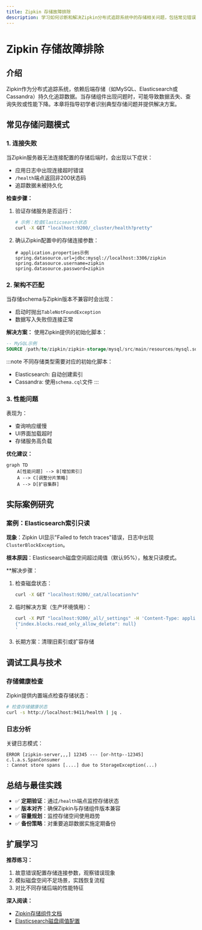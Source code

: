 ```yaml
---
title: Zipkin 存储故障排除
description: 学习如何诊断和解决Zipkin分布式追踪系统中的存储相关问题，包括常见错误模式和修复方案。
---
```


# Zipkin 存储故障排除

## 介绍

Zipkin作为分布式追踪系统，依赖后端存储（如MySQL、Elasticsearch或Cassandra）持久化追踪数据。当存储组件出现问题时，可能导致数据丢失、查询失败或性能下降。本章将指导初学者识别典型存储问题并提供解决方案。

## 常见存储问题模式

### 1. 连接失败
当Zipkin服务器无法连接配置的存储后端时，会出现以下症状：
- 应用日志中出现连接超时错误
- `/health`端点返回非200状态码
- 追踪数据未被持久化

**检查步骤：**
1. 验证存储服务是否运行：
   ```bash
   # 示例：检查Elasticsearch状态
   curl -X GET "localhost:9200/_cluster/health?pretty"
   ```
2. 确认Zipkin配置中的存储连接参数：
   ```properties
   # application.properties示例
   spring.datasource.url=jdbc:mysql://localhost:3306/zipkin
   spring.datasource.username=zipkin
   spring.datasource.password=zipkin
   ```

### 2. 架构不匹配
当存储schema与Zipkin版本不兼容时会出现：
- 启动时抛出`TableNotFoundException`
- 数据写入失败但连接正常

**解决方案：**
使用Zipkin提供的初始化脚本：
```sql
-- MySQL示例
SOURCE /path/to/zipkin/zipkin-storage/mysql/src/main/resources/mysql.sql
```

:::note
不同存储类型需要对应的初始化脚本：
- Elasticsearch: 自动创建索引
- Cassandra: 使用`schema.cql`文件
:::

### 3. 性能问题
表现为：
- 查询响应缓慢
- UI界面加载超时
- 存储服务高负载

**优化建议：**
```mermaid
graph TD
    A[性能问题] --> B[增加索引]
    A --> C[调整分片策略]
    A --> D[扩容集群]
```

## 实际案例研究

### 案例：Elasticsearch索引只读
**现象**：Zipkin UI显示"Failed to fetch traces"错误，日志中出现`ClusterBlockException`。

**根本原因**：Elasticsearch磁盘空间超过阈值（默认95%），触发只读模式。

**解决步骤：
1. 检查磁盘状态：
   ```bash
   curl -X GET "localhost:9200/_cat/allocation?v"
   ```
2. 临时解决方案（生产环境慎用）：
   ```bash
   curl -X PUT "localhost:9200/_all/_settings" -H 'Content-Type: application/json' -d'
   {"index.blocks.read_only_allow_delete": null}
   '
   ```
3. 长期方案：清理旧索引或扩容存储

## 调试工具与技术

### 存储健康检查
Zipkin提供内置端点检查存储状态：
```bash
# 检查存储健康状态
curl -s http://localhost:9411/health | jq .
```

### 日志分析
关键日志模式：
```
ERROR [zipkin-server,,,] 12345 --- [or-http--12345] c.l.a.s.SpanConsumer 
: Cannot store spans [....] due to StorageException(...)
```

## 总结与最佳实践

- ✅ **定期验证**：通过`/health`端点监控存储状态
- ✅ **版本对齐**：确保Zipkin与存储组件版本兼容
- ✅ **容量规划**：监控存储空间使用趋势
- ✅ **备份策略**：对重要追踪数据实施定期备份

## 扩展学习

**推荐练习：**
1. 故意错误配置存储连接参数，观察错误现象
2. 模拟磁盘空间不足场景，实践恢复流程
3. 对比不同存储后端的性能特征

**深入阅读：**
- [Zipkin存储组件文档](https://zipkin.io/pages/storage.html)
- [Elasticsearch磁盘阈值配置](https://www.elastic.co/guide/en/elasticsearch/reference/current/disk-allocator.html)